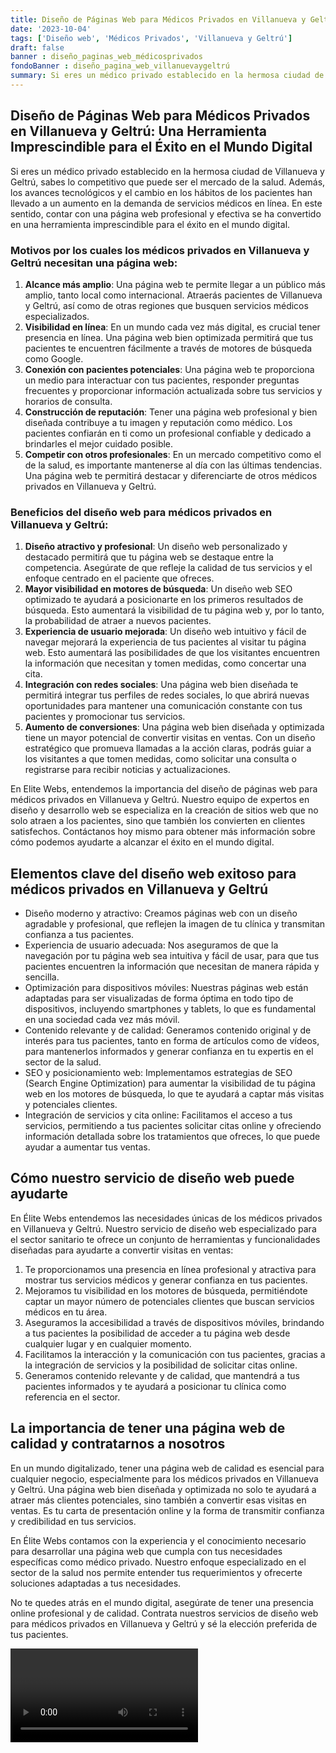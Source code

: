 ```yaml
---
title: Diseño de Páginas Web para Médicos Privados en Villanueva y Geltrú
date: '2023-10-04'
tags: ['Diseño web', 'Médicos Privados', 'Villanueva y Geltrú']
draft: false
banner : diseño_paginas_web_médicosprivados
fondoBanner : diseño_pagina_web_villanuevaygeltrú
summary: Si eres un médico privado establecido en la hermosa ciudad de Villanueva y Geltrú, sabes lo competitivo que puede ser el mercado de la salud. Además, los avances tecnológicos y el cambio en los hábitos de los pacientes han llevado a un aumento en la demanda de servicios médicos en línea. En este sentido, contar con una página web profesional y efectiva se ha convertido en una herramienta imprescindible para el éxito en el mundo digital.
---
```


## Diseño de Páginas Web para Médicos Privados en Villanueva y Geltrú: Una Herramienta Imprescindible para el Éxito en el Mundo Digital

Si eres un médico privado establecido en la hermosa ciudad de Villanueva y Geltrú, sabes lo competitivo que puede ser el mercado de la salud. Además, los avances tecnológicos y el cambio en los hábitos de los pacientes han llevado a un aumento en la demanda de servicios médicos en línea. En este sentido, contar con una página web profesional y efectiva se ha convertido en una herramienta imprescindible para el éxito en el mundo digital.

### Motivos por los cuales los médicos privados en Villanueva y Geltrú necesitan una página web:
1. **Alcance más amplio**: Una página web te permite llegar a un público más amplio, tanto local como internacional. Atraerás pacientes de Villanueva y Geltrú, así como de otras regiones que busquen servicios médicos especializados.
2. **Visibilidad en línea**: En un mundo cada vez más digital, es crucial tener presencia en línea. Una página web bien optimizada permitirá que tus pacientes te encuentren fácilmente a través de motores de búsqueda como Google.
3. **Conexión con pacientes potenciales**: Una página web te proporciona un medio para interactuar con tus pacientes, responder preguntas frecuentes y proporcionar información actualizada sobre tus servicios y horarios de consulta.
4. **Construcción de reputación**: Tener una página web profesional y bien diseñada contribuye a tu imagen y reputación como médico. Los pacientes confiarán en ti como un profesional confiable y dedicado a brindarles el mejor cuidado posible.
5. **Competir con otros profesionales**: En un mercado competitivo como el de la salud, es importante mantenerse al día con las últimas tendencias. Una página web te permitirá destacar y diferenciarte de otros médicos privados en Villanueva y Geltrú.

### Beneficios del diseño web para médicos privados en Villanueva y Geltrú:
1. **Diseño atractivo y profesional**: Un diseño web personalizado y destacado permitirá que tu página web se destaque entre la competencia. Asegúrate de que refleje la calidad de tus servicios y el enfoque centrado en el paciente que ofreces.
2. **Mayor visibilidad en motores de búsqueda**: Un diseño web SEO optimizado te ayudará a posicionarte en los primeros resultados de búsqueda. Esto aumentará la visibilidad de tu página web y, por lo tanto, la probabilidad de atraer a nuevos pacientes.
3. **Experiencia de usuario mejorada**: Un diseño web intuitivo y fácil de navegar mejorará la experiencia de tus pacientes al visitar tu página web. Esto aumentará las posibilidades de que los visitantes encuentren la información que necesitan y tomen medidas, como concertar una cita.
4. **Integración con redes sociales**: Una página web bien diseñada te permitirá integrar tus perfiles de redes sociales, lo que abrirá nuevas oportunidades para mantener una comunicación constante con tus pacientes y promocionar tus servicios.
5. **Aumento de conversiones**: Una página web bien diseñada y optimizada tiene un mayor potencial de convertir visitas en ventas. Con un diseño estratégico que promueva llamadas a la acción claras, podrás guiar a los visitantes a que tomen medidas, como solicitar una consulta o registrarse para recibir noticias y actualizaciones.

En Elite Webs, entendemos la importancia del diseño de páginas web para médicos privados en Villanueva y Geltrú. Nuestro equipo de expertos en diseño y desarrollo web se especializa en la creación de sitios web que no solo atraen a los pacientes, sino que también los convierten en clientes satisfechos. Contáctanos hoy mismo para obtener más información sobre cómo podemos ayudarte a alcanzar el éxito en el mundo digital.

<GifSeo />

<Cta />

## Elementos clave del diseño web exitoso para médicos privados en Villanueva y Geltrú

- Diseño moderno y atractivo: Creamos páginas web con un diseño agradable y profesional, que reflejen la imagen de tu clínica y transmitan confianza a tus pacientes.
- Experiencia de usuario adecuada: Nos aseguramos de que la navegación por tu página web sea intuitiva y fácil de usar, para que tus pacientes encuentren la información que necesitan de manera rápida y sencilla.
- Optimización para dispositivos móviles: Nuestras páginas web están adaptadas para ser visualizadas de forma óptima en todo tipo de dispositivos, incluyendo smartphones y tablets, lo que es fundamental en una sociedad cada vez más móvil.
- Contenido relevante y de calidad: Generamos contenido original y de interés para tus pacientes, tanto en forma de artículos como de vídeos, para mantenerlos informados y generar confianza en tu expertis en el sector de la salud.
- SEO y posicionamiento web: Implementamos estrategias de SEO (Search Engine Optimization) para aumentar la visibilidad de tu página web en los motores de búsqueda, lo que te ayudará a captar más visitas y potenciales clientes.
- Integración de servicios y cita online: Facilitamos el acceso a tus servicios, permitiendo a tus pacientes solicitar citas online y ofreciendo información detallada sobre los tratamientos que ofreces, lo que puede ayudar a aumentar tus ventas.

## Cómo nuestro servicio de diseño web puede ayudarte

En Élite Webs entendemos las necesidades únicas de los médicos privados en Villanueva y Geltrú. Nuestro servicio de diseño web especializado para el sector sanitario te ofrece un conjunto de herramientas y funcionalidades diseñadas para ayudarte a convertir visitas en ventas:

1. Te proporcionamos una presencia en línea profesional y atractiva para mostrar tus servicios médicos y generar confianza en tus pacientes.
2. Mejoramos tu visibilidad en los motores de búsqueda, permitiéndote captar un mayor número de potenciales clientes que buscan servicios médicos en tu área.
3. Aseguramos la accesibilidad a través de dispositivos móviles, brindando a tus pacientes la posibilidad de acceder a tu página web desde cualquier lugar y en cualquier momento.
4. Facilitamos la interacción y la comunicación con tus pacientes, gracias a la integración de servicios y la posibilidad de solicitar citas online.
5. Generamos contenido relevante y de calidad, que mantendrá a tus pacientes informados y te ayudará a posicionar tu clínica como referencia en el sector.

## La importancia de tener una página web de calidad y contratarnos a nosotros

En un mundo digitalizado, tener una página web de calidad es esencial para cualquier negocio, especialmente para los médicos privados en Villanueva y Geltrú. Una página web bien diseñada y optimizada no solo te ayudará a atraer más clientes potenciales, sino también a convertir esas visitas en ventas. Es tu carta de presentación online y la forma de transmitir confianza y credibilidad en tus servicios.

En Élite Webs contamos con la experiencia y el conocimiento necesario para desarrollar una página web que cumpla con tus necesidades específicas como médico privado. Nuestro enfoque especializado en el sector de la salud nos permite entender tus requerimientos y ofrecerte soluciones adaptadas a tus necesidades.

No te quedes atrás en el mundo digital, asegúrate de tener una presencia online profesional y de calidad. Contrata nuestros servicios de diseño web para médicos privados en Villanueva y Geltrú y sé la elección preferida de tus pacientes.

<Video />

<CtaBot job='Médicos Privados' city='Villanueva y Geltrú'/>

<Gmaps query='Villanueva y Geltrú+españa+maps' />